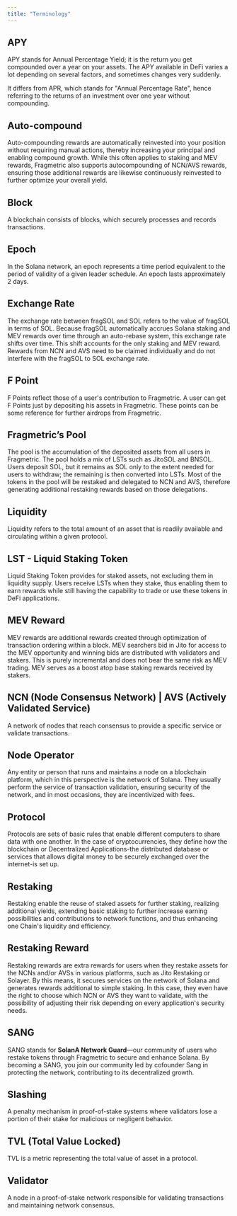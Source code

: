 ```yaml
---
title: "Terminology"
---
```


## APY

APY stands for Annual Percentage Yield; it is the return you get compounded over a year on your assets. The APY available in DeFi varies a lot depending on several factors, and sometimes changes very suddenly.

It differs from APR, which stands for "Annual Percentage Rate", hence referring to the returns of an investment over one year without compounding.

## Auto-compound

Auto-compounding rewards are automatically reinvested into your position without requiring manual actions, thereby increasing your principal and enabling compound growth. While this often applies to staking and MEV rewards, Fragmetric also supports autocompounding of NCN/AVS rewards, ensuring those additional rewards are likewise continuously reinvested to further optimize your overall yield.

## Block

A blockchain consists of blocks, which securely processes and records transactions.

## Epoch

In the Solana network, an epoch represents a time period equivalent to the period of validity of a given leader schedule. An epoch lasts approximately 2 days.

## Exchange Rate

The exchange rate between fragSOL and SOL refers to the value of fragSOL in terms of SOL. Because fragSOL automatically accrues Solana staking and MEV rewards over time through an auto-rebase system, this exchange rate shifts over time. This shift accounts for the only staking and MEV reward. Rewards from NCN and AVS need to be claimed individually and do not interfere with the fragSOL to SOL exchange rate.

## F Point

F Points reflect those of a user's contribution to Fragmetric. A user can get F Points just by depositing his assets in Fragmetric. These points can be some reference for further airdrops from Fragmetric.

## Fragmetric’s Pool

The pool is the accumulation of the deposited assets from all users in Fragmetric. The pool holds a mix of LSTs such as JitoSOL and BNSOL. Users deposit SOL, but it remains as SOL only to the extent needed for users to withdraw; the remaining is then converted into LSTs. Most of the tokens in the pool will be restaked and delegated to NCN and AVS, therefore generating additional restaking rewards based on those delegations.

## Liquidity

Liquidity refers to the total amount of an asset that is readily available and circulating within a given protocol.

## LST - Liquid Staking Token

Liquid Staking Token provides for staked assets, not excluding them in liquidity supply. Users receive LSTs when they stake, thus enabling them to earn rewards while still having the capability to trade or use these tokens in DeFi applications.

## MEV Reward

MEV rewards are additional rewards created through optimization of transaction ordering within a block. MEV searchers bid in Jito for access to the MEV opportunity and winning bids are distributed with validators and stakers. This is purely incremental and does not bear the same risk as MEV trading. MEV serves as a boost atop base staking rewards received by stakers.

## NCN (Node Consensus Network) | AVS (Actively Validated Service)

A network of nodes that reach consensus to provide a specific service or validate transactions.

## Node Operator

Any entity or person that runs and maintains a node on a blockchain platform, which in this perspective is the network of Solana. They usually perform the service of transaction validation, ensuring security of the network, and in most occasions, they are incentivized with fees.

## Protocol

Protocols are sets of basic rules that enable different computers to share data with one another. In the case of cryptocurrencies, they define how the blockchain or Decentralized Applications-the distributed database or services that allows digital money to be securely exchanged over the internet-is set up.

## Restaking

Restaking enable the reuse of staked assets for further staking, realizing additional yields, extending basic staking to further increase earning possibilities and contributions to network functions, and thus enhancing one Chain's liquidity and efficiency.

## Restaking Reward

Restaking rewards are extra rewards for users when they restake assets for the NCNs and/or AVSs in various platforms, such as Jito Restaking or Solayer. By this means, it secures services on the network of Solana and generates rewards additional to simple staking. In this case, they even have the right to choose which NCN or AVS they want to validate, with the possibility of adjusting their risk depending on every application's security needs.

## SANG

SANG stands for **SolanA Network Guard**—our community of users who restake tokens through Fragmetric to secure and enhance Solana. By becoming a SANG, you join our community led by cofounder Sang in protecting the network, contributing to its decentralized growth.

## Slashing

A penalty mechanism in proof-of-stake systems where validators lose a portion of their stake for malicious or negligent behavior.

## TVL (Total Value Locked)

TVL is a metric representing the total value of asset in a protocol.

## Validator

A node in a proof-of-stake network responsible for validating transactions and maintaining network consensus.
